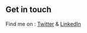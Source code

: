 ## Get in touch

Find me on : [Twitter](https://www.twitter.com/lekoarts_de) & [LinkedIn](https://www.linkedin.com/in/rahul-pranami-812015195/)
